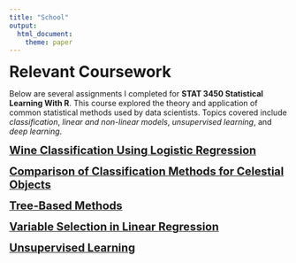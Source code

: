 ```yaml
---
title: "School"
output: 
  html_document:
    theme: paper
---
```

<span style="font-size:28px"><b>Relevant Coursework</b></span>

Below are several assignments I completed for **STAT 3450 Statistical Learning With R**. This course explored the theory and application of common statistical methods used by data scientists. Topics covered include *classification*, *linear and non-linear models*, *unsupervised learning*, and *deep learning*. 

<a href="improved_wine.pdf" target="_blank">
  <span style="font-size:20px;"><b>Wine Classification Using Logistic Regression</b></span>
</a>

<a href="Comparison of Classification Methods for Celestial Objects.pdf" target="_blank">
  <span style="font-size:20px;"><b>Comparison of Classification Methods for Celestial Objects</b></span>
</a>

<a href="Tree-Based Methods.pdf" target="_blank">
  <span style="font-size:20px;"><b>Tree-Based Methods</b></span>
</a>

<a href="Variable Selection in Linear Regression.pdf" target="_blank">
  <span style="font-size:20px;"><b>Variable Selection in Linear Regression</b></span>
</a>

<a href="Unsupervised Learning.pdf" target="_blank">
  <span style="font-size:20px;"><b>Unsupervised Learning</b></span>
</a>
